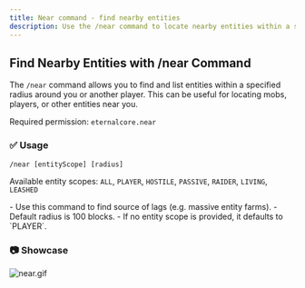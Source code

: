 ```yaml
---
title: Near command - find nearby entities
description: Use the /near command to locate nearby entities within a specified radius.
---
```






## Find Nearby Entities with /near Command
The `/near` command allows you to find and list entities within a specified radius around you or another player.
This can be useful for locating mobs, players, or other entities near you.

Required permission: `eternalcore.near`

### ✅ Usage

```
/near [entityScope] [radius]
```

Available entity scopes: `ALL`, `PLAYER`, `HOSTILE`, `PASSIVE`, `RAIDER`, `LIVING`, `LEASHED`

<AlertBox type="tip">
  - Use this command to find source of lags (e.g. massive entity farms).
  - Default radius is 100 blocks.
  - If no entity scope is provided, it defaults to `PLAYER`.
</AlertBox>

### 📷 Showcase
![near.gif](/docs/eternalcore/near.gif)

